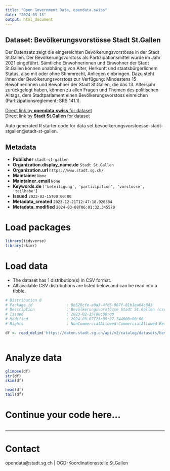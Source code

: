 ```yaml
---
title: "Open Government Data, opendata.swiss"
date: "2024-03-13"
output: html_document
---
```


## Dataset: Bevölkerungsvorstösse Stadt St.Gallen

Der Datensatz zeigt die eingereichten Bevölkerungsvorstösse in der Stadt St.Gallen. Der Bevölkerungsvorstoss als Partizipationsmittel wurde im Jahr 2021 eingeführt. Sämtliche Einwohnerinnen und Einwohner der Stadt St.Gallen können unabhängig von Alter, Herkunft und staatsbürgerlichem Status, also mit oder ohne Stimmrecht, Anliegen einbringen. Dazu steht ihnen der Bevölkerungsvorstoss zur Verfügung: Mindestens 15 Bewohnerinnen und Bewohner der Stadt St.Gallen, die das 13. Altersjahr zurückgelegt haben, können zu allen Fragen und Themen des politischen Alltags, dem Stadtparlament einen Bevölkerungsvorstoss einreichen (Partizipationsreglement; SRS 141.1).

[Direct link by **opendata.swiss** for dataset](https://opendata.swiss/de/dataset/bevolkerungsvorstosse-stadt-st-gallen)<br>
[Direct link by **Stadt St.Gallen** for dataset](https://daten.stadt.sg.ch/explore/dataset/bevoelkerungsvorstoesse-stadt-stgallen/)

Auto generated R starter code for data set bevoelkerungsvorstoesse-stadt-stgallen@stadt-st-gallen.

## Metadata

- **Publisher** `stadt-st-gallen`
- **Organization.display_name.de** `Stadt St.Gallen`
- **Organization.url** `https://www.stadt.sg.ch/`
- **Maintainer** `None`
- **Maintainer_email** `None`
- **Keywords.de** `['beteiligung', 'partizipation', 'vorstosse', 'teilhabe']`
- **Issued** `2023-02-15T00:00:00`
- **Metadata_created** `2023-12-21T12:47:18.920384`
- **Metadata_modified** `2024-03-08T06:01:32.345570`


# Load packages

```r

library(tidyverse)
library(skimr)

```

# Load data

-   The dataset has 1 distribution(s) in CSV format.
-   All available CSV distributions are listed below and can be read into a tibble.

```r

# Distribution 0
# Package_id               : 8b528cfe-a0a3-4fd5-967f-81b1ea64c843
# Description              : Bevölkerungsvorstösse Stadt St.Gallen (csv)
# Issued                   : 2023-02-15T00:00:00
# Modified                 : 2024-03-07T23:05:27.744000+00:00
# Rights                   : NonCommercialAllowed-CommercialAllowed-ReferenceRequired

df <- read_delim('https://daten.stadt.sg.ch/api/v2/catalog/datasets/bevoelkerungsvorstoesse-stadt-stgallen/exports/csv')



```

# Analyze data

```r

glimpse(df)
str(df)
skim(df)

head(df)
tail(df)

```

# Continue your code here...

```r

```

------------------------------------------------------------------------

# Contact

opendata@stadt.sg.ch | OGD-Koordinationsstelle St.Gallen
